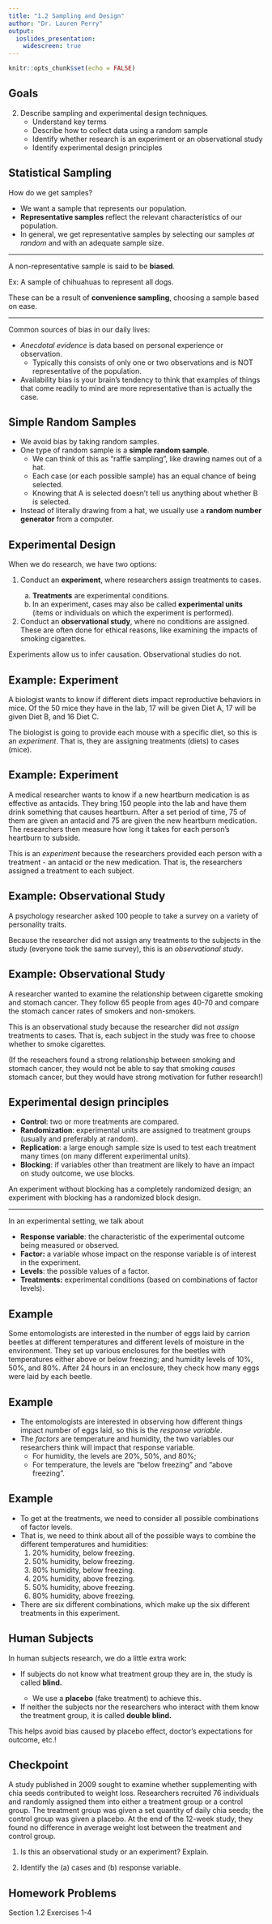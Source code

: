 ```yaml
---
title: "1.2 Sampling and Design"
author: "Dr. Lauren Perry"
output:
  ioslides_presentation: 
    widescreen: true
---
```


```r
knitr::opts_chunk$set(echo = FALSE)
```

## Goals

2. Describe sampling and experimental design techniques.
    - Understand key terms
    - Describe how to collect data using a random sample
    - Identify whether research is an experiment or an observational study
    - Identify experimental design principles

## Statistical Sampling

How do we get samples? 

- We want a sample that represents our population. 
- **Representative samples** reflect the relevant characteristics of our population. 
- In general, we get representative samples by selecting our samples *at random* and with an adequate sample size. 

***

A non-representative sample is said to be **biased**. 

Ex: A sample of chihuahuas to represent all dogs. 

These can be a result of **convenience sampling**, choosing a sample based on ease. 

***

Common sources of bias in our daily lives: 

- *Anecdotal evidence* is data based on personal experience or observation. 
    - Typically this consists of only one or two observations and is NOT representative of the population. 
- Availability bias is your brain's tendency to think that examples of things that come readily to mind are more representative than is actually the case.

## Simple Random Samples

- We avoid bias by taking random samples. 
- One type of random sample is a **simple random sample**. 
    - We can think of this as "raffle sampling", like drawing names out of a hat. 
    - Each case (or each possible sample) has an equal chance of being selected. 
    - Knowing that A is selected doesn't tell us anything about whether B is selected. 
- Instead of literally drawing from a hat, we usually use a **random number generator** from a computer.

## Experimental Design

When we do research, we have two options:

<ol><li>Conduct an **experiment**, where researchers assign treatments to cases.</li>
  <ol type ="a">
  <li>**Treatments** are experimental conditions.</li>
  <li>In an experiment, cases may also be called **experimental units** (items or individuals on which the experiment is performed).</li>
  </ol>
<li>Conduct an **observational study**, where no conditions are assigned. These are often done for ethical reasons, like examining the impacts of smoking cigarettes.</li>
</ol>

Experiments allow us to infer causation. Observational studies do not.

## Example: Experiment

A biologist wants to know if different diets impact reproductive behaviors in mice. Of the 50 mice they have in the lab, 17 will be given Diet A, 17 will be given Diet B, and 16 Diet C. 

The biologist is going to provide each mouse with a specific diet, so this is an *experiment*. That is, they are assigning treatments (diets) to cases (mice). 

##  Example: Experiment

A medical researcher wants to know if a new heartburn medication is as effective as antacids. They bring 150 people into the lab and have them drink something that causes heartburn. After a set period of time, 75 of them are given an antacid and 75 are given the new heartburn medication. The researchers then measure how long it takes for each person's heartburn to subside. 

This is an *experiment* because the researchers provided each person with a treatment - an antacid or the new medication. That is, the researchers assigned a treatment to each subject.

##  Example: Observational Study

A psychology researcher asked 100 people to take a survey on a variety of personality traits. 

Because the researcher did not assign any treatments to the subjects in the study (everyone took the same survey), this is an *observational study*.
 
##  Example: Observational Study

A researcher wanted to examine the relationship between cigarette smoking and stomach cancer. They follow 65 people from ages 40-70 and compare the stomach cancer rates of smokers and non-smokers. 

This is an observational study because the researcher did not *assign* treatments to cases. That is, each subject in the study was free to choose whether to smoke cigarettes. 

(If the reseachers found a strong relationship between smoking and stomach cancer, they would not be able to say that smoking *causes* stomach cancer, but they would have strong motivation for futher research!)

## Experimental design principles

<ul>
<li>**Control**: two or more treatments are compared.</li>
<li>**Randomization**: experimental units are assigned to treatment groups (usually and preferably at random).</li>
<li>**Replication**: a large enough sample size is used to test each treatment many times (on many different experimental units).</li>
<li>**Blocking**: if variables other than treatment are likely to have an impact on study outcome, we use blocks.</li>
</ul>

An experiment without blocking has a completely randomized design; an experiment with blocking has a randomized block design. 

***

In an experimental setting, we talk about

<ul>
    <li><strong>Response variable</strong>: the characteristic of the experimental outcome being measured or observed.</li>
    <li><strong>Factor:</strong> a variable whose impact on the response variable is of interest in the experiment.</li>
    <li><strong>Levels</strong>: the possible values of a factor.</li>
    <li><strong>Treatments:</strong> experimental conditions (based on combinations of factor levels).</li>
</ul>

## Example

Some entomologists are interested in the number of eggs laid by carrion beetles at different temperatures and different levels of moisture in the environment. They set up various enclosures for the beetles with temperatures either above or below freezing; and humidity levels of 10%, 50%, and 80%. After 24 hours in an enclosure, they check how many eggs were laid by each beetle.

## Example

- The entomologists are interested in observing how different things impact number of eggs laid, so this is the *response variable*. 
- The *factors* are temperature and humidity, the two variables our researchers think will impact that response variable. 
    - For humidity, the levels are 20%, 50%, and 80%;
    - For temperature, the levels are "below freezing" and "above freezing".

## Example

- To get at the treatments, we need to consider all possible combinations of factor levels. 
- That is, we need to think about all of the possible ways to combine the different temperatures and humidities:
    1. 20% humidity, below freezing.
    2. 50% humidity, below freezing.
    3. 80% humidity, below freezing.
    4. 20% humidity, above freezing.
    5. 50% humidity, above freezing.
    6. 80% humidity, above freezing.
- There are six different combinations, which make up the six different treatments in this experiment.

## Human Subjects

In human subjects research, we do a little extra work:

<ul>
<li>If subjects do not know what treatment group they are in, the study is called <strong>blind.</strong></li>
  <ul>
  <li>We use a <strong>placebo</strong> (fake treatment) to achieve this.</li>
  </ul>
<li>If neither the subjects nor the researchers who interact with them know the treatment group, it is called <strong>double blind.</strong></li>
</ul>

This helps avoid bias caused by placebo effect, doctor's expectations for outcome, etc.!

## Checkpoint

A study published in 2009 sought to examine whether supplementing with chia seeds contributed to weight loss. Researchers recruited 76 individuals and randomly assigned them into either a treatment group or a control group. The treatment group was given a set quantity of daily chia seeds; the control group was given a placebo. At the end of the 12-week study, they found no difference in average weight lost between the treatment and control group.

1. Is this an observational study or an experiment? Explain.
    
2. Identify the (a) cases and (b) response variable. 

## Homework Problems

Section 1.2 Exercises 1-4